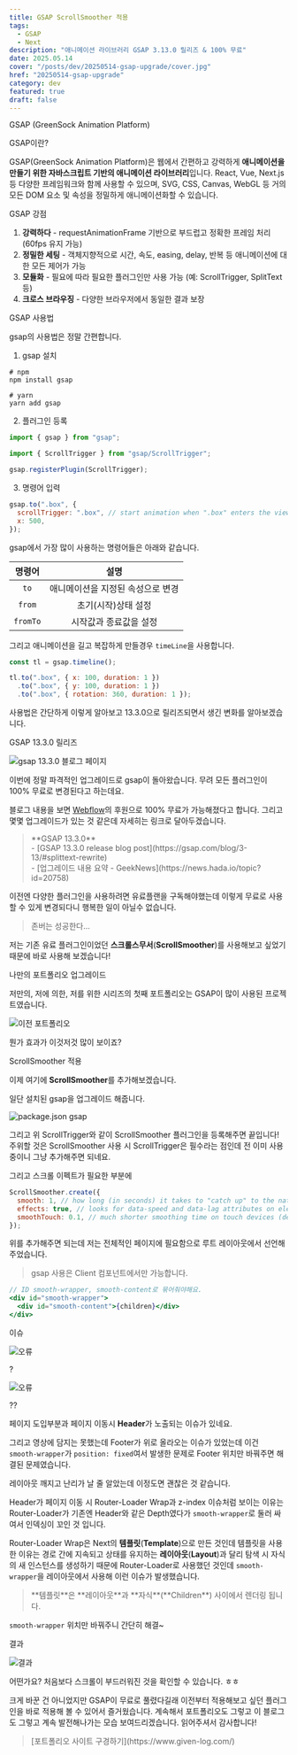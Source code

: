 ```yaml
---
title: GSAP ScrollSmoother 적용
tags:
  - GSAP
  - Next
description: "애니메이션 라이브러리 GSAP 3.13.0 릴리즈 & 100% 무료"
date: 2025.05.14
cover: "/posts/dev/20250514-gsap-upgrade/cover.jpg"
href: "20250514-gsap-upgrade"
category: dev
featured: true
draft: false
---
```


<Heading type="h2">GSAP (GreenSock Animation Platform)</Heading>

<Heading type="h3">GSAP이란?</Heading>

GSAP(GreenSock Animation Platform)은 웹에서 간편하고 강력하게 **애니메이션을 만들기 위한 자바스크립트 기반의 애니메이션 라이브러리**입니다.
React, Vue, Next.js 등 다양한 프레임워크와 함께 사용할 수 있으며, SVG, CSS, Canvas, WebGL 등 거의 모든 DOM 요소 및 속성을 정밀하게 애니메이션화할 수 있습니다.

<Heading type="h4">GSAP 강점</Heading>

1. **강력하다** - requestAnimationFrame 기반으로 부드럽고 정확한 프레임 처리 (60fps 유지 가능)
2. **정밀한 세팅** - 객체지향적으로 시간, 속도, easing, delay, 반복 등 애니메이션에 대한 모든 제어가 가능
3. **모듈화** - 필요에 따라 필요한 플러그인만 사용 가능 (예: ScrollTrigger, SplitText 등)
4. **크로스 브라우징** - 다양한 브라우저에서 동일한 결과 보장

<Heading type="h4">GSAP 사용법</Heading>

gsap의 사용법은 정말 간편합니다.

1. gsap 설치

```shell
# npm
npm install gsap

# yarn
yarn add gsap
```

2. 플러그인 등록

```js
import { gsap } from "gsap";

import { ScrollTrigger } from "gsap/ScrollTrigger";

gsap.registerPlugin(ScrollTrigger);
```

3. 명령어 입력

```js
gsap.to(".box", {
  scrollTrigger: ".box", // start animation when ".box" enters the viewport
  x: 500,
});
```

gsap에서 가장 많이 사용하는 명령어들은 아래와 같습니다.

|  명령어  |               설명                |
| :------: | :-------------------------------: |
|   `to`   | 애니메이션을 지정된 속성으로 변경 |
|  `from`  |        초기(시작)상태 설정        |
| `fromTo` |      시작값과 종료값을 설정       |

그리고 애니메이션을 길고 복잡하게 만들경우 `timeLine`을 사용합니다.

```js
const tl = gsap.timeline();

tl.to(".box", { x: 100, duration: 1 })
  .to(".box", { y: 100, duration: 1 })
  .to(".box", { rotation: 360, duration: 1 });
```

사용법은 간단하게 이렇게 알아보고 13.3.0으로 릴리즈되면서 생긴 변화를 알아보겠습니다.

<Heading type="h3">GSAP 13.3.0 릴리즈</Heading>

![gsap 13.3.0 블로그 페이지](/posts/dev/20250514-gsap-upgrade/1.png)

이번에 정말 파격적인 업그레이드로 gsap이 돌아왔습니다.
무려 모든 플러그인이 100% 무료로 변경된다고 하는데요.

블로그 내용을 보면 [Webflow](https://webflow.com/)의 후원으로 100% 무료가 가능해졌다고 합니다. 그리고 몇몇 업그레이드가 있는 것 같은데 자세히는 링크로 달아두겠습니다.

<Blockquote type="info">
  **GSAP 13.3.0**
  <br />- [GSAP 13.3.0 release blog post](https://gsap.com/blog/3-13/#splittext-rewrite)
  <br />- [업그레이드 내용 요약 - GeekNews](https://news.hada.io/topic?id=20758)
</Blockquote>

이전엔 다양한 플러그인을 사용하려면 유료플랜을 구독해야했는데 이렇게 무료로 사용할 수 있게 변경되다니 행복한 일이 아닐수 없습니다.

<Blockquote>존버는 성공한다...</Blockquote>

저는 기존 유료 플러그인이었던 **스크롤스무서**(**ScrollSmoother**)를 사용해보고 싶었기 때문에 바로 사용해 보겠습니다!

<Heading type="h2">나만의 포트폴리오 업그레이드</Heading>

저만의, 저에 의한, 저를 위한 시리즈의 첫째 포트폴리오는 GSAP이 많이 사용된 프로젝트였습니다.

![이전 포트폴리오](/posts/dev/20250514-gsap-upgrade/2.gif)

뭔가 효과가 이것저것 많이 보이죠?

<Heading type="h3">ScrollSmoother 적용</Heading>

이제 여기에 **ScrollSmoother**를 추가해보겠습니다.

일단 설치된 gsap을 업그레이드 해줍니다.

![package.json gsap](/posts/dev/20250514-gsap-upgrade/3.png)

그리고 위 ScrollTrigger와 같이 ScrollSmoother 플러그인을 등록해주면 끝입니다!
주위할 것은 ScrollSmoother 사용 시 ScrollTrigger은 필수라는 점인데 전 이미 사용중이니 그냥 추가해주면 되네요.

그리고 스크롤 이펙트가 필요한 부분에

```js
ScrollSmoother.create({
  smooth: 1, // how long (in seconds) it takes to "catch up" to the native scroll position
  effects: true, // looks for data-speed and data-lag attributes on elements
  smoothTouch: 0.1, // much shorter smoothing time on touch devices (default is NO smoothing on touch devices)
});
```

위를 추가해주면 되는데 저는 전체적인 페이지에 필요함으로 루트 레이아웃에서 선언해주었습니다.

<Blockquote type="warn">
  gsap 사용은 Client 컴포넌트에서만 가능합니다.
</Blockquote>

```jsx
// ID smooth-wrapper, smooth-content로 묶어줘야해요.
<div id="smooth-wrapper">
  <div id="smooth-content">{children}</div>
</div>
```

<Heading type="h3">이슈</Heading>

![오류](/posts/dev/20250514-gsap-upgrade/4.gif)

?

![오류](/posts/dev/20250514-gsap-upgrade/5.gif)

??

페이지 도입부분과 페이지 이동시 **Header**가 노출되는 이슈가 있네요.

그리고 영상에 담지는 못했는데 Footer가 위로 올라오는 이슈가 있었는데 이건 `smooth-wrapper`가 `position: fixed`여서 발생한 문제로 Footer 위치만 바꿔주면 해결된 문제였습니다.

레이아웃 깨지고 난리가 날 줄 알았는데 이정도면 괜찮은 것 같습니다.

Header가 페이지 이동 시 Router-Loader Wrap과 z-index 이슈처럼 보이는 이유는
Router-Loader가 기존엔 Header와 같은 Depth였다가 `smooth-wrapper`로 둘러 싸여서 인덱싱이 꼬인 것 입니다.

Router-Loader Wrap은 Next의 **템플릿**(**Template**)으로 만든 것인데 템플릿을 사용한 이유는 경로 간에 지속되고 상태를 유지하는 **레이아웃**(**Layout**)과 달리
탐색 시 자식의 새 인스턴스를 생성하기 때문에 Router-Loader로 사용했던 것인데 `smooth-wrapper`을 레이아웃에서 사용해 이런 이슈가 발생했습니다.

<Blockquote>
  **템플릿**은 **레이아웃**과 **자식**(**Children**) 사이에서 렌더링 됩니다.
</Blockquote>

`smooth-wrapper` 위치만 바꿔주니 간단히 해결~

<Heading type="h3">결과</Heading>

![결과](/posts/dev/20250514-gsap-upgrade/6.gif)

어떤가요? 처음보다 스크롤이 부드러워진 것을 확인할 수 있습니다. ㅎㅎ

크게 바꾼 건 아니었지만 GSAP이 무료로 풀렸다길래 이전부터 적용해보고 싶던 플러그인을 바로 적용해 볼 수 있어서 즐거웠습니다.
계속해서 포트폴리오도 그렇고 이 블로그도 그렇고 계속 발전해나가는 모습 보여드리겠습니다. 읽어주셔서 감사합니다!

<Blockquote type="info">
  [포트폴리오 사이트 구경하기](https://www.given-log.com/)
</Blockquote>
